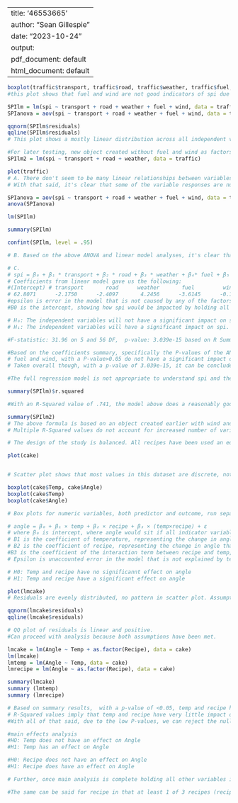 
---
title: '46553665'
author: "Sean Gillespie"
date: "2023-10-24"
output:
  pdf_document: default
  html_document: default
---
```r

boxplot(traffic$transport, traffic$road, traffic$weather, traffic$fuel, traffic$wind)
#this plot shows that fuel and wind are not good indicators of spi due to extremely high and extremely low variability in responses respectively. We will proceed with the model with all variables intact.

SPIlm = lm(spi ~ transport + road + weather + fuel + wind, data = traffic)
SPIanova = aov(spi ~ transport + road + weather + fuel + wind, data = traffic)

qqnorm(SPIlm$residuals)
qqline(SPIlm$residuals)
# This plot shows a mostly linear distribution across all independent variable's residuals with some flaring at the top and bottom of the sample quantiles.

#For later testing, new object created without fuel and wind as factors.
SPIlm2 = lm(spi ~ transport + road + weather, data = traffic)

plot(traffic)
# A. There don't seem to be many linear relationships between variables. There seems to be a weak positive linear relationship between SPI and Weather, and a weak negative linear relationship between SPI and Transport. At first glance and without further investigation, there is no relationship between other variables.
# With that said, it's clear that some of the variable responses are numerical discrete values, resulting in striped patterns when tested against other variables e.g., all plots that include Transport are not scattered in a way that represents continuous values.

SPIanova = aov(spi ~ transport + road + weather + fuel + wind, data = traffic)
anova(SPIanova)

lm(SPIlm)

summary(SPIlm)

confint(SPIlm, level = .95)

# B. Based on the above ANOVA and linear model analyses, it's clear that weather has a positive impact on SPI. Based on the models, with 95% confidence, we can assume that a 1 unit increase in weather would result in an increase on SPI of between 3.350 and 5.142.

# C.
# spi = β₀ + β₁ * transport + β₂ * road + β₃ * weather + β₄* fuel + β₅ * wind + ε
# Coefficients from linear model gave us the following:
#(Intercept) # transport       road      weather       fuel         wind  
# 62.8071      -2.1750      -2.4097       4.2456      -3.6145      -0.1358 
#epsilon is error in the model that is not caused by any of the factors listed here.
#B0 is the intercept, showing how spi would be impacted by holding all independen variables at 0.

# H₀: The independent variables will not have a significant impact on spi
# H₁: The independent variables will have a significant impact on spi.

#F-statistic: 31.96 on 5 and 56 DF,  p-value: 3.039e-15 based on R Summary function

#Based on the coefficients summary, specifically the P-values of the ANOVA run before, transport, road, and weather all have a significant (P-value<0.05) impact on spi separately.
# fuel and wind, with a P-value>0.05 do not have a significant impact on spi.
# Taken overall though, with a p-value of 3.039e-15, it can be concluded from these tests that the relationship between variables overall is highly significant. That is to say that the null hypothesis can be rejected and transport, road, weather, fuel and wind do impact spi. Just some more than others.

#The full regression model is not appropriate to understand spi and the impact of all independent variables. As mentioned, wind and fuel are not significant factors in the value of spi and should be removed for a better understanding of the model. In future, it would be wise to test further against previously established object SPIlm2.

summary(SPIlm)$r.squared

#With an R-Squared value of .741, the model above does a reasonably good job of explaining the variation in the response variable i.e., 74% of variation in spi is explained by the independent variables, with 26% unexplained

summary(SPIlm2)
# The above formula is based on an object created earlier with wind and fuel removed as factors in spi. All p-values are now lower than 0.05 for each independent variable and overall. With other factors removed, the R-squared value i.e., explained variance in the model has decreased by roughly 1.5%. This implies that wind and fuel were only accounting for 1.5% of variance in the model.
# Multiple R-Squared values do not account for increased number of variables in model, often increasing arbitrarily with increases in predictor variables. The adjusted R-Squared value accounts for the number of predictors and adjusts (usually down) accordingly.

```

```r
# The design of the study is balanced. All recipes have been used an equal number of times across A, B and C, and all temperatures have been repeated across each recipe. Only predictor variables are subject to balance statements.

plot(cake)


# Scatter plot shows that most values in this dataset are discrete, not necessarily numerical. There may be a slight positive linear relationship between angle and temperature but it's difficult to tell from the plot due to the discrete data types.

boxplot(cake$Temp, cake$Angle)
boxplot(cake$Temp)
boxplot(cake$Angle)

# Box plots for numeric variables, both predictor and outcome, run separately and against each other. Temperature is distributed evenly, which makes sense from the fact that it's a balanced study. Angle has far greater variability in the 1st and 4th quartile with 2 outliers. These won't be removed as they are only just outside the quartile bounds.

# angle = β₀ + β₁ × temp + β₂ × recipe + β₃ × (temp×recipe) + ε
# where β₀ is intercept, where angle would sit if all indicator variables was 0
# B1 is the coefficient of temperature, representing the change in angle that would occur with a change in temperature
# B2 is the coefficient of recipe, representing the change in angle that would occur with a change in recipe
#B3 is the coefficient of the interaction term between recipe and temp, representing how the relationship between the 2 indicator variables can impact the dependent variable.
# Epsilon is unaccounted error in the model that is not explained by temp and recipe.

# H0: Temp and recipe have no significannt effect on angle
# H1: Temp and recipe have a significant effect on angle

plot(lmcake)
# Residuals are evenly distributed, no pattern in scatter plot. Assumption of normality in residuals variaton is met.

qqnorm(lmcake$residuals)
qqline(lmcake$residuals)

# QQ plot of residuals is linear and positive.
#Can proceed with analysis because both assumptions have been met.

lmcake = lm(Angle ~ Temp + as.factor(Recipe), data = cake)
lm(lmcake)
lmtemp = lm(Angle ~ Temp, data = cake)
lmrecipe = lm(Angle ~ as.factor(Recipe), data = cake)

summary(lmcake)
summary (lmtemp)
summary (lmrecipe)

# Based on summary results,  with a p-value of <0.05, temp and recipe have a significant impact on angle, with a 1-unit increase on temp to cause a .17245 increase in angle.
# R-Squared values imply that temp and recipe have very little impact on overall angle results, only accounting for roughly 10% of variation. There is more likely to be a different factor at play that has a much higher impact on Angle results.
#With all of that said, due to the low P-values, we can reject the null hypothesis and accept that temp and recipe do have an impact on Angle, just not a very large one.

#main effects analysis
#HO: Temp does not have an effect on Angle
#H1: Temp has an effect on Angle

#H0: Recipe does not have an effect on Angle
#H1: Recipe does have an effect on Angle

# Further, once main analysis is complete holding all other variables in place i.e., no interaction effect, Temp still continues to have a P-value less than 0.05, therefore we should reject the null hypothesis with 95% confidence and say that Temp does have an effect on angle.

#The same can be said for recipe in that at least 1 of 3 recipes (recipe3) has a p-value of less than 0.05, therefore is statistically significant and we can conclude that recipe also has an impact on Angle.


```
